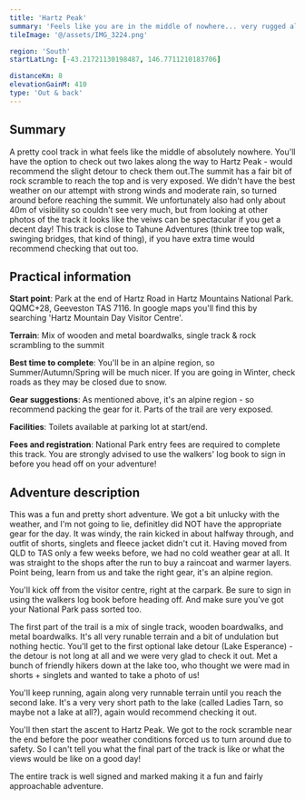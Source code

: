 ```yaml
---
title: 'Hartz Peak'
summary: 'Feels like you are in the middle of nowhere... very rugged alpine terrain adventure'
tileImage: '@/assets/IMG_3224.png'

region: 'South'
startLatLng: [-43.21721130198487, 146.7711210183706]

distanceKm: 8
elevationGainM: 410
type: 'Out & back'
---
```



## Summary

A pretty cool track in what feels like the middle of absolutely nowhere. You'll have the option to check out two lakes along the way to Hartz Peak - would recommend the slight detour to check them out.The summit has a fair bit of rock scramble to reach the top and is very exposed. We didn't have the best weather on our attempt with strong winds and moderate rain, so turned around before reaching the summit. We unfortunately also had only about 40m of visibility so couldn't see very much, but from looking at other photos of the track it looks like the veiws can be spectacular if you get a decent day! This track is close to Tahune Adventures (think tree top walk, swinging bridges, that kind of thing), if you have extra time would recommend checking that out too.

<ImageCard
  src={image1}
  alt="dense bushland"
  caption="A moody day amongst the dense bush at Hartz Peak"
/>

## Practical information

**Start point**: Park at the end of Hartz Road in Hartz Mountains National Park. QQMC+28, Geeveston TAS 7116. In google maps you'll find this by searching 'Hartz Mountain Day Visitor Centre'.

**Terrain**: Mix of wooden and metal boardwalks, single track & rock scrambling to the summit

**Best time to complete**: You'll be in an alpine region, so Summer/Autumn/Spring will be much nicer. If
you are going in Winter, check roads as they may be closed due to snow.

**Gear suggestions**: As mentioned above, it's an alpine region - so recommend packing the gear for it.
Parts of the trail are very exposed.

**Facilities**: Toilets available at parking lot at start/end.

**Fees and registration**: National Park entry fees are required to complete this track. You are strongly advised to use the walkers' log book to sign in before you head off on your adventure!

<ImageCard
  src={image2}
  alt="view of lake"
  caption="Lake Esperence - worth the minor detour"
/>

## Adventure description

This was a fun and pretty short adventure. We got a bit unlucky with the weather, and I'm not going to lie, definitley did NOT have the appropriate gear for the day. It was windy, the rain kicked in about halfway through, and outfit of shorts, singlets and fleece jacket didn't cut it. Having moved from QLD to TAS only a few weeks before, we had no cold weather gear at all. It was straight to the shops after the run to buy a raincoat and warmer layers. Point being, learn from us and take the right gear, it's an alpine region.

You'll kick off from the visitor centre, right at the carpark. Be sure to sign in using the walkers log book before heading off. And make sure you've got your National Park pass sorted too.

The first part of the trail is a mix of single track, wooden boardwalks, and metal boardwalks. It's all very runable terrain and a bit of undulation but nothing hectic. You'll get to the first optional lake detour (Lake Esperance) - the detour is not long at all and we were very glad to check it out. Met a bunch of friendly hikers down at the lake too, who thought we were mad in shorts + singlets and wanted to take a photo of us!

<ImageCard
  src={image3}
  alt="boardwalk in bushland"
  caption="The route will take you via boardwalk in amongst dense bushland"
/>

You'll keep running, again along very runnable terrain until you reach the second lake. It's a very very short path to the lake (called Ladies Tarn, so maybe not a lake at all?), again would recommend checking it out.

You'll then start the ascent to Hartz Peak. We got to the rock scramble near the end before the poor weather conditions forced us to turn around due to safety. So I can't tell you what the final part of the track is like or what the views would be like on a good day!

The entire track is well signed and marked making it a fun and fairly approachable adventure.

<ImageCard
  src={image4}
  alt="hiker in mist"
  caption="Getting close to the peak"
/>
